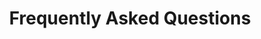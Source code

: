 ---
title: "Frequently Asked Questions"
sub_title: "Question & Answers"
details: "Explore this section to learn more about our AI chatbots and find answers to your questions."
items:
  - question: "What is Sassly?"
    answer: "Sassly is an on-brand AI copilot for businesses. It helps creators use generative AI to break through writer’s block, create original imagery, and repackage content into different formats and languages in your company's brand voice. Unlike most AI tools which are tied to individual tools and can produce pretty generic outputs,"
  - question: "Why should I choose Sassly?"
    answer: "Sassly is an on-brand AI copilot for businesses. It helps creators use generative AI to break through writer’s block, create original imagery, and repackage content into different formats and languages in your company's brand voice. Unlike most AI tools which are tied to individual tools and can produce pretty generic outputs,"
  - question: "Can I upgrade to a different plan at a later time?"
    answer: "Sassly is an on-brand AI copilot for businesses. It helps creators use generative AI to break through writer’s block, create original imagery, and repackage content into different formats and languages in your company's brand voice. Unlike most AI tools which are tied to individual tools and can produce pretty generic outputs,"
  - question: "What’s the cost of additional users?"
    answer: "Sassly is an on-brand AI copilot for businesses. It helps creators use generative AI to break through writer’s block, create original imagery, and repackage content into different formats and languages in your company's brand voice. Unlike most AI tools which are tied to individual tools and can produce pretty generic outputs,"
  - question: "What’s the commitment?"
    answer: "Sassly is an on-brand AI copilot for businesses. It helps creators use generative AI to break through writer’s block, create original imagery, and repackage content into different formats and languages in your company's brand voice. Unlike most AI tools which are tied to individual tools and can produce pretty generic outputs,"
meta:
  meta_title: "faq page"
  meta_description: "faq page description"
---